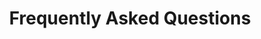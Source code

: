 ---
title: "Frequently Asked Questions"
sub_title: "Question & Answers"
details: "Explore this section to learn more about our AI chatbots and find answers to your questions."
items:
  - question: "What is Sassly?"
    answer: "Sassly is an on-brand AI copilot for businesses. It helps creators use generative AI to break through writer’s block, create original imagery, and repackage content into different formats and languages in your company's brand voice. Unlike most AI tools which are tied to individual tools and can produce pretty generic outputs,"
  - question: "Why should I choose Sassly?"
    answer: "Sassly is an on-brand AI copilot for businesses. It helps creators use generative AI to break through writer’s block, create original imagery, and repackage content into different formats and languages in your company's brand voice. Unlike most AI tools which are tied to individual tools and can produce pretty generic outputs,"
  - question: "Can I upgrade to a different plan at a later time?"
    answer: "Sassly is an on-brand AI copilot for businesses. It helps creators use generative AI to break through writer’s block, create original imagery, and repackage content into different formats and languages in your company's brand voice. Unlike most AI tools which are tied to individual tools and can produce pretty generic outputs,"
  - question: "What’s the cost of additional users?"
    answer: "Sassly is an on-brand AI copilot for businesses. It helps creators use generative AI to break through writer’s block, create original imagery, and repackage content into different formats and languages in your company's brand voice. Unlike most AI tools which are tied to individual tools and can produce pretty generic outputs,"
  - question: "What’s the commitment?"
    answer: "Sassly is an on-brand AI copilot for businesses. It helps creators use generative AI to break through writer’s block, create original imagery, and repackage content into different formats and languages in your company's brand voice. Unlike most AI tools which are tied to individual tools and can produce pretty generic outputs,"
meta:
  meta_title: "faq page"
  meta_description: "faq page description"
---